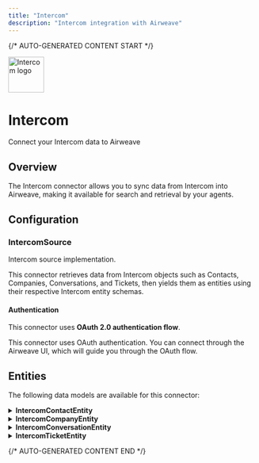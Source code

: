 ```yaml
---
title: "Intercom"
description: "Intercom integration with Airweave"
---
```


{/* AUTO-GENERATED CONTENT START */}



<div className="connector-header">
  <img src="icon.svg" alt="Intercom logo" width="72" height="72" className="connector-icon" />
  <div className="connector-info">
    <h1>Intercom</h1>
    <p>Connect your Intercom data to Airweave</p>
  </div>
</div>

## Overview

The Intercom connector allows you to sync data from Intercom into Airweave, making it available for search and retrieval by your agents.

## Configuration


### IntercomSource

Intercom source implementation.

This connector retrieves data from Intercom objects such as Contacts, Companies,
Conversations, and Tickets, then yields them as entities using their respective
Intercom entity schemas.

#### Authentication

This connector uses **OAuth 2.0 authentication flow**.

This connector uses OAuth authentication. You can connect through the Airweave UI, which will guide you through the OAuth flow.


## Entities

The following data models are available for this connector:


<details>
<summary><strong>IntercomContactEntity</strong></summary>

Schema for Intercom contact entities.

Contacts in Intercom can be either users or leads with associated profile data.

| Field | Type | Description |
|-------|------|-------------|
| role | Optional[str] | The type of contact - either 'user' or 'lead' |
| external_id | Optional[str] | A unique identifier for the contact provided by your application |
| email | Optional[str] | The contact's email address |
| phone | Optional[str] | The contact's phone number |
| name | Optional[str] | The contact's full name |
| avatar | Optional[str] | URL to the contact's avatar or profile image |
| created_at | Optional[datetime] | Creation time of the contact, represented as UTC Unix timestamp |
| updated_at | Optional[datetime] | Last updated time of the contact, represented as UTC Unix timestamp |
| archived | bool | Indicates whether the contact has been archived |

</details>

<details>
<summary><strong>IntercomCompanyEntity</strong></summary>

Schema for Intercom company entities.

Companies in Intercom represent organizations that your contacts belong to.

| Field | Type | Description |
|-------|------|-------------|
| name | Optional[str] | The company's name |
| company_id | Optional[str] | A unique identifier for the company |
| plan | Optional[str] | The plan or subscription level of the company |
| monthly_spend | Optional[float] | The monthly spend or revenue associated with this company |
| session_count | Optional[int] | The number of sessions associated with the company |
| user_count | Optional[int] | The number of users associated with the company |
| website | Optional[str] | The company's website URL |
| created_at | Optional[datetime] | Creation time of the company, represented as UTC Unix timestamp |
| updated_at | Optional[datetime] | Last updated time of the company, represented as UTC Unix timestamp |
| archived | bool | Indicates whether the company has been archived |

</details>

<details>
<summary><strong>IntercomConversationEntity</strong></summary>

Schema for Intercom conversation entities.

Conversations in Intercom represent message threads between contacts and your team.

| Field | Type | Description |
|-------|------|-------------|
| conversation_id | str | The unique identifier for the conversation in Intercom |
| title | Optional[str] | The title or subject of the conversation |
| state | Optional[str] | The current state of the conversation (e.g., 'open', 'closed') |
| created_at | Optional[datetime] | The time the conversation was created, represented as UTC Unix timestamp |
| updated_at | Optional[datetime] | The time the conversation was last updated, represented as UTC Unix timestamp |
| archived | bool | Indicates whether the conversation has been archived |

</details>

<details>
<summary><strong>IntercomTicketEntity</strong></summary>

Schema for Intercom ticket entities.

Tickets in Intercom represent structured support requests that can be tracked and managed.

| Field | Type | Description |
|-------|------|-------------|
| subject | Optional[str] | The subject or title of the ticket |
| description | Optional[str] | The detailed description of the ticket |
| state | Optional[str] | The current state of the ticket (e.g., 'open', 'closed') |
| contact_id | Optional[str] | The ID of the contact associated with this ticket |
| company_id | Optional[str] | The ID of the company associated with this ticket |
| created_at | Optional[datetime] | The time the ticket was created, represented as UTC Unix timestamp |
| updated_at | Optional[datetime] | The time the ticket was last updated, represented as UTC Unix timestamp |
| archived | bool | Indicates whether the ticket has been archived |

</details>




{/* AUTO-GENERATED CONTENT END */}
